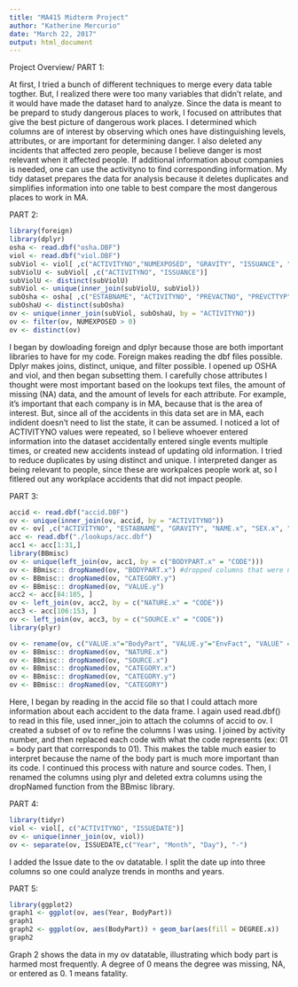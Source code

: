 ```yaml
---
title: "MA415 Midterm Project"
author: "Katherine Mercurio"
date: "March 22, 2017"
output: html_document
---
```

Project Overview/ PART 1: 

At first, I tried a bunch of different techniques to merge every data table togther. But, I realized there were too many variables that didn't relate, and it would have made the dataset hard to analyze. Since the data is meant to be prepard to study dangerous places to work, I focused on attributes that give the best picture of dangerous work places. I determined which columns are of interest by observing which ones have distinguishing levels, attributes, or are important for determining danger. I also deleted any incidents that affected zero people, because I believe danger is most relevant when it affected people. If additional information about companies is needed, one can use the activityno to find corresponding information. My tidy dataset prepares the data for analysis because it deletes duplicates and simplifies information into one table to best compare the most dangerous places to work in MA. 

PART 2:
```r
library(foreign)
library(dplyr)
osha <- read.dbf("osha.DBF")
viol <- read.dbf("viol.DBF")
subViol <- viol[ ,c("ACTIVITYNO","NUMEXPOSED", "GRAVITY", "ISSUANCE", "CITATION", "VIOLTYPE")]
subViolU <- subViol[ ,c("ACTIVITYNO", "ISSUANCE")]
subViolU <- distinct(subViolU)
subViol <- unique(inner_join(subViolU, subViol))
subOsha <- osha[ ,c("ESTABNAME", "ACTIVITYNO", "PREVACTNO", "PREVCTTYP", "INSPTYPE")]
subOshaU <- distinct(subOsha)
ov <- unique(inner_join(subViol, subOshaU, by = "ACTIVITYNO"))
ov <- filter(ov, NUMEXPOSED > 0)
ov <- distinct(ov)
```
I began by dowloading foreign and dplyr because those are both important libraries to have for my code. Foreign makes reading the dbf files possible. Dplyr makes joins, distinct, unique, and filter possible. I opened up OSHA and viol, and then began subsetting them. I carefully chose attributes I thought were most important based on the lookups text files, the amount of missing (NA) data, and the amount of levels for each attribute. For example, it's important that each company is in MA, because that is the area of interest. But, since all of the accidents in this data set are in MA, each indident doesn't need to list the state, it can be assumed. I noticed a lot of ACTIVITYNO values were repeated, so I believe whoever entered information into the dataset accidentally entered single events multiple times, or created new accidents instead of updating old information. I tried to reduce duplicates by using distinct and unique. I interpreted danger as being relevant to people, since these are workpalces people work at, so I fitlered out any workplace accidents that did not impact people. 

PART 3:
```r
accid <- read.dbf("accid.DBF")
ov <- unique(inner_join(ov, accid, by = "ACTIVITYNO"))
ov <- ov[ ,c("ACTIVITYNO", "ESTABNAME", "GRAVITY", "NAME.x", "SEX.x", "DEGREE.x", "NATURE.x", "BODYPART.x", "SOURCE.x") ]
acc <- read.dbf("./lookups/acc.dbf")
acc1 <- acc[1:31,]
library(BBmisc)
ov <- unique(left_join(ov, acc1, by = c("BODYPART.x" = "CODE")))
ov <- BBmisc:: dropNamed(ov, "BODYPART.x") #dropped columns that were no longer needed
ov <- BBmisc:: dropNamed(ov, "CATEGORY.y")
ov <- BBmisc:: dropNamed(ov, "VALUE.y")
acc2 <- acc[84:105, ]
ov <- left_join(ov, acc2, by = c("NATURE.x" = "CODE"))
acc3 <- acc[106:153, ]
ov <- left_join(ov, acc3, by = c("SOURCE.x" = "CODE"))
library(plyr)

ov <- rename(ov, c("VALUE.x"="BodyPart", "VALUE.y"="EnvFact", "VALUE" = "InjurySource"))
ov <- BBmisc:: dropNamed(ov, "NATURE.x")
ov <- BBmisc:: dropNamed(ov, "SOURCE.x")
ov <- BBmisc:: dropNamed(ov, "CATEGORY.x")
ov <- BBmisc:: dropNamed(ov, "CATEGORY.y")
ov <- BBmisc:: dropNamed(ov, "CATEGORY")
```
Here, I began by reading in the accid file so that I could attach more information about each accident to the data frame. I again used read.dbf() to read in this file, used inner_join to attach the columns of accid to ov. I created a subset of ov  to refine the columns I was using. I joined by activity number, and then replaced each code with what the code represents (ex: 01 = body part that corresponds to 01). This makes the table much easier to interpret because the name of the body part is much more important than its code. I continued this process with nature and source codes. Then, I renamed the columns using plyr and deleted extra columns using the dropNamed function from the BBmisc library. 

PART 4:
```r
library(tidyr)
viol <- viol[, c("ACTIVITYNO", "ISSUEDATE")]
ov <- unique(inner_join(ov, viol))
ov <- separate(ov, ISSUEDATE,c("Year", "Month", "Day"), "-")
```
I added the Issue date to the ov datatable. I split the date up into three columns so one could analyze trends in months and years. 

PART 5:
```r
library(ggplot2)
graph1 <- ggplot(ov, aes(Year, BodyPart))
graph1
graph2 <- ggplot(ov, aes(BodyPart)) + geom_bar(aes(fill = DEGREE.x))
graph2
```

 Graph 2 shows the data in my ov datatable, illustrating which body part is harmed most frequently. A degree of 0 means the degree was missing, NA, or entered as 0. 1 means fatality. 
